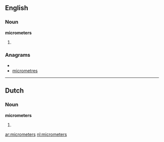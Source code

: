 ==English==

===Noun===
'''micrometers'''

# {{plural of|[[micrometer]]}}

===Anagrams===
* {{alphagram|ceeimmorrst}}
* [[micrometres#English|micrometres]]

----

==Dutch==
===Noun===
'''micrometers'''
# {{plural of|[[micrometer#Dutch|micrometer]]|lang=Dutch}}

[[ar:micrometers]]
[[nl:micrometers]]